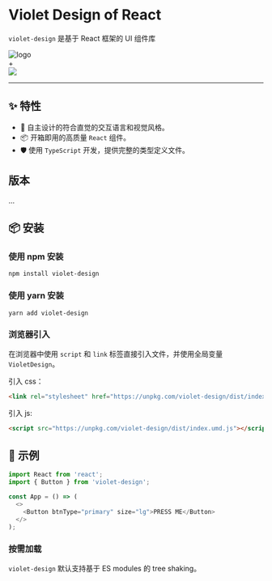 
<Meta title="Violet Design/介绍" />

<style>
  {`
    .logo {
      height: 180px;
      display: flex;
    }
    .logo__and {
      line-height: 180px;
      display: inline-block;
      margin: 0 20px;
      color: #aaa;
      font-size: 30px;
    }
    .logo img {
      width: 180px;
    }

  `}
</style>

# Violet Design of React

`violet-design` 是基于 React 框架的 UI 组件库

<div className="logo">
  <img src={Logo} alt="logo" />
  <div className="logo__and">+</div>
  <img src='https://gw.alipayobjects.com/zos/antfincdn/aPkFc8Sj7n/method-draw-image.svg' />
</div>

<hr/>

## ✨ 特性

- 🌈 自主设计的符合直觉的交互语言和视觉风格。
- 📦 开箱即用的高质量 `React` 组件。
- 🛡️ 使用 `TypeScript` 开发，提供完整的类型定义文件。

## 版本

...

## 📦 安装

### 使用 npm 安装

`npm install violet-design`

### 使用 yarn 安装

`yarn add violet-design`

### 浏览器引入

在浏览器中使用 `script` 和 `link` 标签直接引入文件，并使用全局变量 `VioletDesign`。

引入 css：

```html
<link rel="stylesheet" href="https://unpkg.com/violet-design/dist/index.css">
```

引入 js:

```html
<script src="https://unpkg.com/violet-design/dist/index.umd.js"></script>
```

## 🔨 示例

```js
import React from 'react';
import { Button } from 'violet-design';

const App = () => (
  <>
    <Button btnType="primary" size="lg">PRESS ME</Button>
  </>
);
```

### 按需加载

`violet-design` 默认支持基于 ES modules 的 tree shaking。
